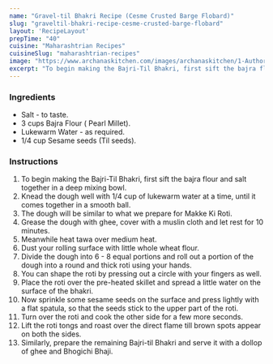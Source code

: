 ---
name: "Gravel-til Bhakri Recipe (Cesme Crusted Barge Flobard)"
slug: "graveltil-bhakri-recipe-cesme-crusted-barge-flobard"
layout: 'RecipeLayout'
prepTime: "40"
cuisine: "Maharashtrian Recipes"
cuisineSlug: "maharashtrian-recipes"
image: "https://www.archanaskitchen.com/images/archanaskitchen/1-Author/Madhuli_Ajay/BajriTil_Bhakri.jpg"
excerpt: "To begin making the Bajri-Til Bhakri, first sift the bajra flour and salt together in a deep mixing bowl"
---

### Ingredients

- Salt - to taste.
- 3 cups Bajra Flour ( Pearl Millet).
- Lukewarm Water - as required.
- 1/4 cup Sesame seeds (Til seeds).

### Instructions

1. To begin making the Bajri-Til Bhakri, first sift the bajra flour and salt together in a deep mixing bowl.
1. Knead the dough well with 1/4 cup of lukewarm water at a time, until it comes together in a smooth ball.
1. The dough will be similar to what we prepare for Makke Ki Roti.
1. Grease the dough with ghee, cover with a muslin cloth and let rest for 10 minutes.
1. Meanwhile heat tawa over medium heat.
1. Dust your rolling surface with little whole wheat flour.
1. Divide the dough into 6 - 8 equal portions and roll out a portion of the dough into a round and thick roti using your hands.
1. You can shape the roti by pressing out a circle with your fingers as well.
1. Place the roti over the pre-heated skillet and spread a little water on the surface of the bhakri.
1. Now sprinkle some sesame seeds on the surface and press lightly with a flat spatula, so that the seeds stick to the upper part of the roti.
1. Turn over the roti and cook the other side for a few more seconds.
1. Lift the roti tongs and roast over the direct flame till brown spots appear on both the sides.
1. Similarly, prepare the remaining Bajri-til Bhakri and serve it with a dollop of ghee and Bhogichi Bhaji.
